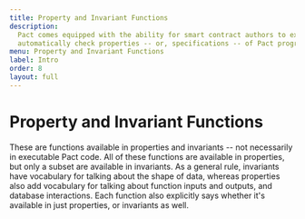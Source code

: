 ```yaml
---
title: Property and Invariant Functions
description:
  Pact comes equipped with the ability for smart contract authors to express and
  automatically check properties -- or, specifications -- of Pact programs.
menu: Property and Invariant Functions
label: Intro
order: 8
layout: full
---
```


# Property and Invariant Functions

These are functions available in properties and invariants -- not necessarily in
executable Pact code. All of these functions are available in properties, but
only a subset are available in invariants. As a general rule, invariants have
vocabulary for talking about the shape of data, whereas properties also add
vocabulary for talking about function inputs and outputs, and database
interactions. Each function also explicitly says whether it's available in just
properties, or invariants as well.
